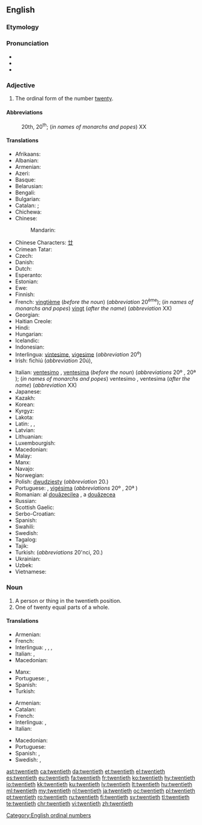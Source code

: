 ==English==
{{number box|en|20}}

===Etymology===
{{suffix|twenty|eth|lang=en}}

===Pronunciation===
* {{IPA|/ˈtwɛntiəθ/|lang=en}}
* {{audio|en-us-twentieth.ogg|Audio (US)|lang=en}}
* {{hyphenation|twen|ti|eth|lang=en}}

===Adjective===
{{en-adj|-}}

# The ordinal form of the number [[twenty]].

====Abbreviations====
: 20th, 20<sup>th</sup>; (''in names of monarchs and popes'') XX

====Translations====
{{trans-top|ordinal}}
* Afrikaans: {{t|af|twintigste}}
* Albanian: {{t|sq|njëzetë}}
* Armenian: {{t+|hy|քսաներորդ|tr=k’sanerord}}
* Azeri: {{t|az|iyirminci}}
* Basque: {{t|eu|hogeigarren}}
* Belarusian: {{t|be|двацца́ты|m|sc=Cyrl}}
* Bengali: {{t|bn|বিংশ}}
* Bulgarian: {{t|bg|двадесети|tr=dvadeseti|sc=Cyrl}}
* Catalan: {{t+|ca|vintè|m}}; {{t|ca|vigèsim|m}}
* Chichewa: {{t|ny|chamakumi awiri}}
* Chinese: 
*: Mandarin: {{t|cmn|第二十|tr=dì èrshí}}
* Chinese Characters: [[廿]]
* Crimean Tatar: {{t|crh|yigirminci}}
* Czech: {{t|cs|dvacátý}}
* Danish: {{t+|da|tyvende}}
* Dutch: {{t+|nl|twintigste}}
* Esperanto: {{t|eo|dudeka}}
* Estonian: {{t|et|kahekümnes}}
* Ewe: {{t|ee|blaevelia|n}}
* Finnish: {{t|fi|kahdeskymmenes}}
* French: [[vingtième]] (''before the noun'') (''abbreviation'' 20<sup>ème</sup>); (''in names of monarchs and popes'') [[vingt]] (''after the name'') (''abbreviation'' XX)
* Georgian: {{t|ka|მეოცე|sc=Geor}}
* Haitian Creole: {{t|ht|ventyèm}}
* Hindi: {{t|hi|बिसवां|tr=bisavāṁ|sc=Knda}}
* Hungarian: {{t+|hu|huszadik}}
* Icelandic: {{t|is|tuttugasta}}
* Indonesian: {{t|id|keduapuluh}}
* Interlingua: [[vintesime]], [[vigesime]] (''abbreviation'' 20<sup>e</sup>)
* Irish: fichiú (''abbreviation'' 20ú), {{t|ga|fichiú}}
{{trans-mid}}
* Italian: [[ventesimo]] {{g|m}}, [[ventesima]] {{g|f}} (''before the noun'') (''abbreviations'' 20º {{g|m}}, 20ª {{g|f}}); (''in names of monarchs and popes'') ventesimo {{g|m}}, ventesima {{g|f}} (''after the name'') (''abbreviation'' XX)
* Japanese: {{t|ja|第二十|tr=dai nijū|sc=Beng}}
* Kazakh: {{t|kk|жиырмасыншы|tr=jïırmasınşı|sc=Cyrl}}
* Korean: {{t+|ko|스무째|sc=Hang}}
* Kyrgyz: {{t+|ky|жыйырманчы|sc=Cyrl}}
* Lakota: {{t|lkt|iwikcemna nuŋpa}}
* Latin: {{t|la|vīcēsimus|m}}, {{t|la|vīcēsima|f}}, {{t|la|vīcēsimum|n}}
* Latvian: {{t+|lv|divdesmitais}}
* Lithuanian: {{t+|lt|dvidešimtas}}
* Luxembourgish: {{t|lb|zwanzegst}}
* Macedonian: {{t|mk|дваесетти|tr=dváesetti|sc=Cyrl}}
* Malay: {{t|ms|kedua puluh}}
* Manx: {{t|gv|feedoo}}
* Navajo: {{t|nv|naadíín góneʼ}}
* Norwegian: {{t|no|tjuende}}
* Polish: [[dwudziesty]] (''abbreviation'' 20.)
* Portuguese: {{t+|pt|vigésimo|m}}, [[vigésima]] {{g|f}} (''abbreviations'' 20º {{g|m}}, 20ª {{g|f}})
* Romanian: al [[douăzecilea]] {{g|m}}, a [[douăzecea]] {{g|f}}
* Russian: {{t+|ru|двадцатый|tr=dvadcátyj}}
* Scottish Gaelic: {{qualifier|abbreviation 20mh}} {{t|gd|ficheadamh}}
* Serbo-Croatian: {{t+|sh|dvadeseti}}
* Spanish: {{t+|es|vigésimo}}
* Swahili: {{t+|sw|ishirini|sc=Knda}}
* Swedish: {{t+|sv|tjugonde}}
* Tagalog: {{t|tl|ikadalawampu}}
* Tajik: {{t|tg|бистум|sc=Cyrl}}
* Turkish: {{t+|tr|yirminci}} (''abbreviations'' 20'nci, 20.)
* Ukrainian: {{t+|uk|двадця́тий|sc=Cyrl}}
* Uzbek: {{t|uz|yigirmanchi}}
* Vietnamese: {{t|vi|thứ hai mươi}}
{{trans-bottom}}

===Noun===
{{en-noun}}

# A person or thing in the twentieth position.
# One of twenty equal parts of a whole.

====Translations====
{{trans-top|ordinal object}}
* Armenian: {{t+|hy|քսաներորդ|tr=k’sanerord}}
* French: {{t+|fr|vingtième|m|f}}
* Interlingua: {{t|ia|vintesimo|m}}, {{t|ia|vigesimo|m}}, {{t|ia|vintesima|f}}, {{t|ia|vigesima|f}}
* Italian: {{t+|it|ventesimo|m}}, {{t|it|ventesima|f}}
* Macedonian: {{t|mk|дваесетка|f|tr=dvaésetka|sc=Cyrl}}
{{trans-mid}}
* Manx: {{t|gv|yn feedoo|m}}
* Portuguese: {{t+|pt|vigésimo|m}}, {{t|pt|vigésima|f}}
* Spanish: {{t+|es|vigésimo}}
* Turkish: {{t+|tr|yirminci}}
{{trans-bottom}}

{{trans-top|portion of whole}}
* Armenian: {{t+|hy|քսաներորդ|tr=k’sanerord}}
* Catalan: {{t+|ca|vintè|m}}
* French: {{t+|fr|vingtième|m}}
* Interlingua: {{t|ia|vintesimo}}, {{t|ia|vigesimo}}
* Italian: {{t+|it|ventesimo|m}}
{{trans-mid}}
* Macedonian: {{t|mk|дваесеттина|f|tr=dvaeséttina|sc=Cyrl}}
* Portuguese: {{t+|pt|vigésimo|m}}
* Spanish: {{t+|es|veinteavo}}, {{t+|es|vigésimo}}
* Swedish: {{t+|sv|tjugondedel|c}}, {{t+|sv|tjugondel|c}}
{{trans-bottom}}

{{checktrans-top}}
{{trans-bottom}}

[[Category:English ordinal numbers]]

[[ast:twentieth]]
[[ca:twentieth]]
[[da:twentieth]]
[[et:twentieth]]
[[el:twentieth]]
[[es:twentieth]]
[[eu:twentieth]]
[[fa:twentieth]]
[[fr:twentieth]]
[[ko:twentieth]]
[[hy:twentieth]]
[[io:twentieth]]
[[kk:twentieth]]
[[ku:twentieth]]
[[lv:twentieth]]
[[lt:twentieth]]
[[hu:twentieth]]
[[ml:twentieth]]
[[my:twentieth]]
[[nl:twentieth]]
[[ja:twentieth]]
[[oc:twentieth]]
[[pl:twentieth]]
[[pt:twentieth]]
[[ro:twentieth]]
[[ru:twentieth]]
[[fi:twentieth]]
[[sv:twentieth]]
[[tl:twentieth]]
[[te:twentieth]]
[[chr:twentieth]]
[[vi:twentieth]]
[[zh:twentieth]]